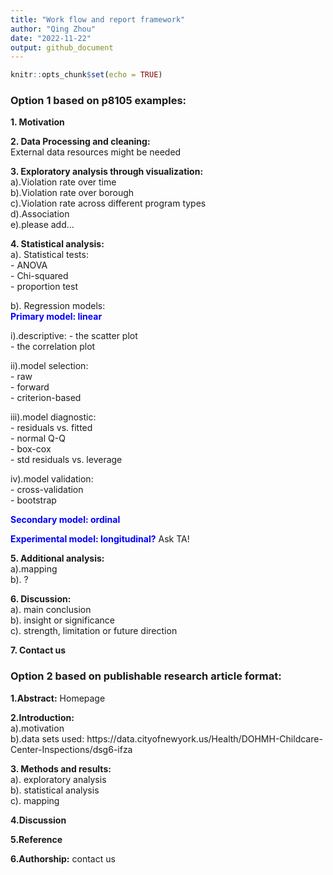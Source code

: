 ```yaml
---
title: "Work flow and report framework"
author: "Qing Zhou"
date: "2022-11-22"
output: github_document
---
```


```r
knitr::opts_chunk$set(echo = TRUE)
```

### Option 1 based on p8105 examples:

**1. Motivation**


**2. Data Processing and cleaning:**<br> 
External data resources might be needed


**3. Exploratory analysis through visualization:** <br>
a).Violation rate over time<br>
b).Violation rate over borough<br>
c).Violation rate across different program types<br>
d).Association<br>
e).please add...


**4. Statistical analysis:**<br>
a). Statistical tests: <br>
- ANOVA<br>
- Chi-squared<br>
- proportion test

b). Regression models:<br>
<font color=Blue>**Primary model: linear**</font>

i).descriptive: 
- the scatter plot <br>
- the correlation plot

ii).model selection: <br>
- raw <br>
- forward<br>
- criterion-based

iii).model diagnostic: <br>
- residuals vs. fitted<br>
- normal Q-Q <br>
- box-cox <br>
- std residuals vs. leverage 

iv).model validation: <br>
- cross-validation <br>
- bootstrap

<font color=Blue>**Secondary model: ordinal**</font>

<font color=Blue>**Experimental model: longitudinal?**</font>  Ask TA!


**5. Additional analysis:**<br>
a).mapping<br>
b). ?


**6. Discussion:**<br>
a). main conclusion<br>
b). insight or significance<br>
c). strength, limitation or future direction

**7. Contact us**


### Option 2 based on publishable research article format:

**1.Abstract:** Homepage

**2.Introduction:** <br>
a).motivation<br>
b).data sets used: https://data.cityofnewyork.us/Health/DOHMH-Childcare-Center-Inspections/dsg6-ifza

**3. Methods and results:**<br>
a). exploratory analysis<br>
b). statistical analysis<br>
c). mapping

**4.Discussion**

**5.Reference**

**6.Authorship:** contact us
